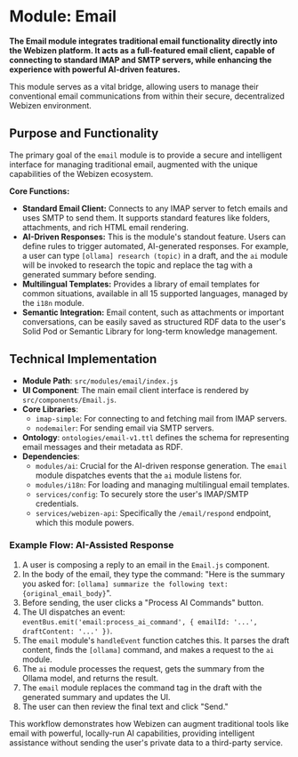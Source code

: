 # Module: Email

**The Email module integrates traditional email functionality directly into the Webizen platform. It acts as a full-featured email client, capable of connecting to standard IMAP and SMTP servers, while enhancing the experience with powerful AI-driven features.**

This module serves as a vital bridge, allowing users to manage their conventional email communications from within their secure, decentralized Webizen environment.

## Purpose and Functionality

The primary goal of the `email` module is to provide a secure and intelligent interface for managing traditional email, augmented with the unique capabilities of the Webizen ecosystem.

**Core Functions:**
-   **Standard Email Client:** Connects to any IMAP server to fetch emails and uses SMTP to send them. It supports standard features like folders, attachments, and rich HTML email rendering.
-   **AI-Driven Responses:** This is the module's standout feature. Users can define rules to trigger automated, AI-generated responses. For example, a user can type `[ollama] research (topic)` in a draft, and the `ai` module will be invoked to research the topic and replace the tag with a generated summary before sending.
-   **Multilingual Templates:** Provides a library of email templates for common situations, available in all 15 supported languages, managed by the `i18n` module.
-   **Semantic Integration:** Email content, such as attachments or important conversations, can be easily saved as structured RDF data to the user's Solid Pod or Semantic Library for long-term knowledge management.

## Technical Implementation

-   **Module Path**: `src/modules/email/index.js`
-   **UI Component**: The main email client interface is rendered by `src/components/Email.js`.
-   **Core Libraries**:
    -   `imap-simple`: For connecting to and fetching mail from IMAP servers.
    -   `nodemailer`: For sending email via SMTP servers.
-   **Ontology**: `ontologies/email-v1.ttl` defines the schema for representing email messages and their metadata as RDF.
-   **Dependencies**:
    -   `modules/ai`: Crucial for the AI-driven response generation. The `email` module dispatches events that the `ai` module listens for.
    -   `modules/i18n`: For loading and managing multilingual email templates.
    -   `services/config`: To securely store the user's IMAP/SMTP credentials.
    -   `services/webizen-api`: Specifically the `/email/respond` endpoint, which this module powers.

### Example Flow: AI-Assisted Response

1.  A user is composing a reply to an email in the `Email.js` component.
2.  In the body of the email, they type the command: "Here is the summary you asked for: `[ollama] summarize the following text: {original_email_body}`".
3.  Before sending, the user clicks a "Process AI Commands" button.
4.  The UI dispatches an event: `eventBus.emit('email:process_ai_command', { emailId: '...', draftContent: '...' })`.
5.  The `email` module's `handleEvent` function catches this. It parses the draft content, finds the `[ollama]` command, and makes a request to the `ai` module.
6.  The `ai` module processes the request, gets the summary from the Ollama model, and returns the result.
7.  The `email` module replaces the command tag in the draft with the generated summary and updates the UI.
8.  The user can then review the final text and click "Send."

This workflow demonstrates how Webizen can augment traditional tools like email with powerful, locally-run AI capabilities, providing intelligent assistance without sending the user's private data to a third-party service.
